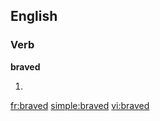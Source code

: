 ==English==

===Verb===
'''braved'''

# {{past of|brave}}

{{anagrams:en/abderv}}
[[fr:braved]]
[[simple:braved]]
[[vi:braved]]